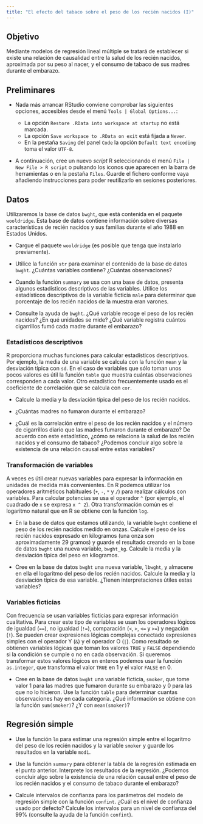 ```yaml
---
title: "El efecto del tabaco sobre el peso de los recién nacidos (I)"
---
```


## Objetivo

Mediante modelos de regresión lineal múltiple se tratará de establecer si existe una relación de causalidad entre la salud de los recién nacidos, aproximada por su peso al nacer, y el consumo de tabaco de sus madres durante el embarazo.

## Preliminares

- Nada más arrancar RStudio conviene comprobar las siguientes opciones, accesibles desde el menú `Tools | Global Options...`:

    - La opción `Restore .RData into workspace at startup` no está marcada.
    - La opción `Save workspace to .RData on exit` está fijada a `Never`.
    - En la pestaña `Saving` del panel `Code` la opción `Default text encoding` toma el valor `UTF-8`.

- A continuación, cree un nuevo *script* R seleccionando el menú `File | New File > R script` o pulsando los iconos que aparecen en la barra de herramientas o en la pestaña `Files`. Guarde el fichero conforme vaya añadiendo instrucciones para poder reutilizarlo en sesiones posteriores.

## Datos

Utilizaremos la base de datos `bwght`, que está contenida en el paquete `wooldridge`. Esta base de datos contiene información sobre diversas características de  recién nacidos y sus familias durante el año 1988 en Estados Unidos. 

- Cargue el paquete `wooldridge` (es posible que tenga que instalarlo previamente).

- Utilice la función `str` para examinar el contenido de la base de datos `bwght`. ¿Cuántas variables contiene? ¿Cuántas observaciones?

- Cuando la función `summary` se usa con una base de datos, presenta algunos estadísticos descriptivos de las variables. Utilice los estadísticos descriptivos de la variable ficticia `male` para determinar que porcentaje de los recién nacidos de la muestra eran varones.

- Consulte la ayuda de `bwght`. ¿Qué variable recoge el peso de los recién nacidos? ¿En qué unidades se mide? ¿Qué variable registra cuántos cigarrillos fumó cada madre durante el embarazo?


### Estadísticos descriptivos

R proporciona muchas funciones para calcular estadísticos descriptivos. Por ejemplo, la media de una variable se calcula con la función `mean` y la desviación típica con `sd`.  En el caso de variables que sólo toman unos pocos valores es útil la función `table` que muestra cuántas observaciones corresponden a cada valor. Otro estadístico frecuentemente usado es el coeficiente de correlación que se calcula con `cor`.

- Calcule la media y la desviación típica del peso de los recién nacidos. 

- ¿Cuántas madres no fumaron durante el embarazo? 

- ¿Cuál es la correlación entre el peso de los recién nacidos y el número de cigarrillos diario que las madres fumaron durante el embarazo? De acuerdo con este estadístico, ¿cómo se relaciona la salud de los recién nacidos y el consumo de tabaco? ¿Podemos concluir algo sobre la existencia de una relación causal entre estas variables?

### Transformación de variables

A veces es útil crear nuevas variables para expresar la información en unidades de medida más convenientes. En R podemos utilizar los operadores aritméticos habituales (`+`, `-`, `*` y `/`) para realizar cálculos con variables. Para calcular potencias se usa el operador `^` (por ejemplo, el cuadrado de `x` se expresa `x ^ 2`). Otra transformación común es el logaritmo natural que en R se obtiene con la función `log`.  

-  En la base de datos que estamos utilizando, la variable `bwght` contiene el peso de los recién nacidos medido en onzas. Calcule el peso de los recién nacidos expresado en kilogramos (una onza son aproximadamente 29 gramos) y guarde el resultado creando en la base de datos `bwght` una nueva variable, `bwght_kg`. Calcule la media y la desviación típica del peso en kilogramos.

- Cree en la base de datos `bwght` una nueva variable, `lbwght`, y almacene en ella el logaritmo del peso de los recién nacidos. Calcule la media y la desviación típica de esa variable. ¿Tienen interpretaciones útiles estas variables?

### Variables ficticias

Con frecuencia se usan variables ficticias para expresar información cualitativa. Para crear este tipo de variables se usan los operadores lógicos de igualdad (`==`), no igualdad (`!=`), comparación (`<`, `>`, `<=` y `>=`) y negación (`!`). Se pueden crear expresiones lógicas complejas conectado expresiones simples con el operador Y (`&`) y el operador O (`|`). Como resultado se obtienen variables lógicas que toman los valores `TRUE` y `FALSE` dependiendo si la condición se cumple o no en cada observación. Si queremos transformar estos valores lógicos en enteros podemos usar la función `as.integer`, que transforma el valor `TRUE` en 1 y el valor `FALSE` en 0.

- Cree en la base de datos `bwght` una variable ficticia, `smoker`, que tome valor 1 para las madres que fumaron durante su embarazo y 0 para las que no lo hicieron. Use la función `table` para determinar cuantas observaciones hay en cada categoría. ¿Qué información se obtiene con la función `sum(smoker)`? ¿Y con `mean(smoker)`?

## Regresión simple

- Use la función `lm` para estimar una regresión simple entre el logaritmo del peso de los recién nacidos y la variable `smoker` y guarde los resultados en la variable `mod1`.

- Use la función `summary` para obtener la tabla de la regresión estimada en el punto anterior. Interprete los resultados de la regresión. ¿Podemos concluir algo sobre la existencia de una relación causal entre el peso de los recién nacidos y el consumo de tabaco durante el embarazo?

- Calcule intervalos de confianza para los parámetros del modelo de regresión  simple con la función `confint`. ¿Cuál  es el nivel de confianza usado por defecto? Calcule los intervalos para un nivel de confianza del 99% (consulte la ayuda de la función `confint`). 


